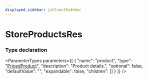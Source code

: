 ```yaml
---
displayed_sidebar: jsClientSidebar
---
```



# StoreProductsRes

### Type declaration

<ParameterTypes parameters={[
  {
    "name": "product",
    "type": "[PricedProduct](internal.PricedProduct.mdx)",
    "description": "Product details.",
    "optional": false,
    "defaultValue": "",
    "expandable": false,
    "children": []
  }
]} />
